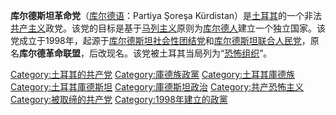 {{沒有來源|time=2015-09-18}}
{{noteTA
|1 = zh-hans:库尔德;zh-hk:庫爾德;zh-tw:庫德;
}}
{{共产党}}
'''库尔德斯坦革命党'''（[[库尔德语|库尔德语]]：Partiya Şoreşa Kürdistan）是[[土耳其|土耳其]]的一个非法[[共产主义|共产主义]]政党。该党的目标是基于[[马列主义|马列主义]]原则为[[库尔德人|库尔德人]]建立一个独立国家。该党成立于1998年，起源于[[库尔德斯坦社会性团结党|库尔德斯坦社会性团结党]]和[[库尔德斯坦联合人民党|库尔德斯坦联合人民党]]，原名'''库尔德革命联盟'''，后改现名。该党被土耳其当局列为“[[恐怖组织|恐怖组织]]”。
{{中东的共产党}}
[[Category:土耳其的共产党|Category:土耳其的共产党]]
[[Category:庫德族政黨|Category:庫德族政黨]]
[[Category:土耳其庫德族|Category:土耳其庫德族]]
[[Category:土耳其庫德斯坦|Category:土耳其庫德斯坦]]
[[Category:庫德斯坦政治|Category:庫德斯坦政治]]
[[Category:共产恐怖主义|Category:共产恐怖主义]]
[[Category:被取缔的共产党|Category:被取缔的共产党]]
[[Category:1998年建立的政黨|Category:1998年建立的政黨]]